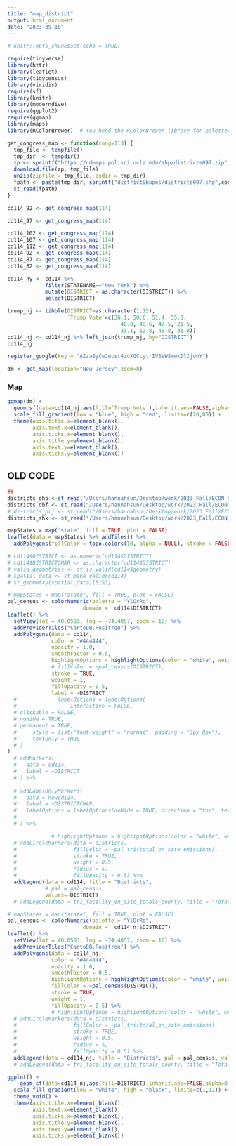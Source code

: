 ```yaml
---
title: "map_district"
output: html_document
date: "2023-09-16"
---
```


```r


# knitr::opts_chunk$set(echo = TRUE)

require(tidyverse)
library(httr)
library(leaflet)
library(tidycensus)
library(viridis)
require(sf)
library(knitr)
library(moderndive)
require(ggplot2)
require(ggmap)
library(maps)
library(RColorBrewer)  # You need the RColorBrewer library for palettes

```

```r
get_congress_map <- function(cong=113) {
  tmp_file <- tempfile()
  tmp_dir  <- tempdir()
  zp <- sprintf("https://cdmaps.polisci.ucla.edu/shp/districts097.zip",cong)
  download.file(zp, tmp_file)
  unzip(zipfile = tmp_file, exdir = tmp_dir)
  fpath <- paste(tmp_dir, sprintf("districtShapes/districts097.shp",cong), sep = "/")
  st_read(fpath)
}
```

```r
cd114_92 <- get_congress_map(114)

```
```r
cd114_97 <- get_congress_map(114)
```
```r
cd114_102 <- get_congress_map(114)
cd114_107 <- get_congress_map(114)
cd114_112 <- get_congress_map(114)
cd114_92 <- get_congress_map(114)
cd114_87 <- get_congress_map(114)
cd114_82 <- get_congress_map(114)

```


```r
cd114_ny <- cd114 %>% 
            filter(STATENAME=="New York") %>%
            mutate(DISTRICT = as.character(DISTRICT)) %>%
            select(DISTRICT)
```

```r
trump_nj <- tibble(DISTRICT=as.character(1:12),
                   `Trump Vote`=c(36.1, 50.6, 51.4, 55.8, 
                                    48.8, 40.6, 47.5, 21.5,
                                    33.1, 12.8, 48.8, 31.8))
cd114_nj <- cd114_nj %>% left_join(trump_nj, by="DISTRICT")
cd114_nj
```

```r
register_google(key = "AIzaSyCwJecsr4zcXGCcytrIV3sWSmwk0lIjonY")

```

```r
dm <- get_map(location="New Jersey",zoom=8)

```

### Map

```r
ggmap(dm) + 
  geom_sf(data=cd114_nj,aes(fill=`Trump Vote`),inherit.aes=FALSE,alpha=0.9) + 
  scale_fill_gradient(low = "blue", high = "red", limits=c(20,80)) +
  theme(axis.title.x=element_blank(),
        axis.text.x=element_blank(),
        axis.ticks.x=element_blank(),
        axis.title.y=element_blank(),
        axis.text.y=element_blank(),
        axis.ticks.y=element_blank()) 
```

## OLD CODE

```r
## 
districts_shp <-st_read("/Users/hannahsun/Desktop/work/2023_Fall/ECON_SS/District_Mapping/districtShapes/districts097.shp")
districts_dbf <- st_read("/Users/hannahsun/Desktop/work/2023_Fall/ECON_SS/District_Mapping/districtShapes/districts097.dbf")
# districts_prj <- st_read("/Users/hannahsun/Desktop/work/2023_Fall/ECON_SS/District_Mapping/districtShapes/districts097.prj")
districts_shx <- st_read("/Users/hannahsun/Desktop/work/2023_Fall/ECON_SS/District_Mapping/districtShapes/districts097.shx")

```

```r
mapStates = map("state", fill = TRUE, plot = FALSE)
leaflet(data = mapStates) %>% addTiles() %>%
  addPolygons(fillColor = topo.colors(10, alpha = NULL), stroke = FALSE)
```
```r
# cd114$DISTRICT <- as.numeric(cd114$DISTRICT)
# cd114$DISTRICTCHAR <- as.character(cd114$DISTRICT)
# valid_geometries <- st_is_valid(cd114$geometry)
# spatial_data <- st_make_valid(cd114)
# st_geometry(spatial_data)[5153]

```

```r
# mapStates = map("state", fill = TRUE, plot = FALSE)
pal_census <- colorNumeric(palette = "YlOrRd",
                        domain =  cd114$DISTRICT)
leaflet() %>%
  setView(lat = 40.0583, lng = -74.4057, zoom = 10) %>% 
  addProviderTiles("CartoDB.Positron") %>%
  addPolygons(data = cd114,
              color = "#444444",
              opacity = 1.0,
              smoothFactor = 0.5,
              highlightOptions = highlightOptions(color = "white", weight =2,bringToFront = TRUE),
              # fillColor = ~pal_census(DISTRICT),
              stroke = TRUE,
              weight = 1,
              fillOpacity = 0.5,
              label = ~DISTRICT
  #             labelOptions = labelOptions(
  #                 interactive = FALSE,
  # clickable = FALSE,
  # noHide = TRUE,
  # permanent = TRUE,
  #     style = list("font-weight" = "normal", padding = "3px 8px"),
  #     textOnly = TRUE
  # )
)  
  # addMarkers(
  #   data = cd114,
  #   label = ~DISTRICT
  # ) %>% 
  
  # addLabelOnlyMarkers(
  #   data = newcd114,
  #   label = ~DISTRICTCHAR,
  #   labelOptions = labelOptions(noHide = TRUE, direction = "top", textOnly = TRUE)
  #   
  # ) %>% 

              # highlightOptions = highlightOptions(color = "white", weight = 2,bringToFront = TRUE)
  # addCircleMarkers(data = districts,
  #                  fillColor = ~pal_tri(total_on_site_emissions),
  #                  stroke = TRUE,
  #                  weight = 0.5,
  #                  radius = 5,
  #                  fillOpacity = 0.5) %>%
  addLegend(data = cd114, title = "Districts",
            # pal = pal_census,
            values=~DISTRICT)
  # addLegend(data = tri_facility_on_site_totals_county, title = "Total On site Emissions", pal = pal_tri, values=~total_on_site_emissions)
```

```r
# mapStates = map("state", fill = TRUE, plot = FALSE)
pal_census <- colorNumeric(palette = "YlOrRd",
                        domain =  cd114_nj$DISTRICT)
leaflet() %>%
  setView(lat = 40.0583, lng = -74.4057, zoom = 10) %>% 
  addProviderTiles("CartoDB.Positron") %>%
  addPolygons(data = cd114_nj,
              color = "#444444",
              opacity = 1.0,
              smoothFactor = 0.5,
              highlightOptions = highlightOptions(color = "white", weight =2,bringToFront = TRUE),
              fillColor = ~pal_census(DISTRICT),
              stroke = TRUE,
              weight = 1,
              fillOpacity = 0.5) %>% 
              # highlightOptions = highlightOptions(color = "white", weight = 2,bringToFront = TRUE)
  # addCircleMarkers(data = districts,
  #                  fillColor = ~pal_tri(total_on_site_emissions),
  #                  stroke = TRUE,
  #                  weight = 0.5,
  #                  radius = 5,
  #                  fillOpacity = 0.5) %>%
  addLegend(data = cd114_nj, title = "Districts", pal = pal_census, values=~DISTRICT)
  # addLegend(data = tri_facility_on_site_totals_county, title = "Total On site Emissions", pal = pal_tri, values=~total_on_site_emissions)
```

```r
ggplot() + 
    geom_sf(data=cd114_nj,aes(fill=DISTRICT),inherit.aes=FALSE,alpha=0.9) + 
  scale_fill_gradient(low = "white", high = "black", limits=c(1,12)) +
  theme_void() +
  theme(axis.title.x=element_blank(),
        axis.text.x=element_blank(),
        axis.ticks.x=element_blank(),
        axis.title.y=element_blank(),
        axis.text.y=element_blank(),
        axis.ticks.y=element_blank()) 
```

